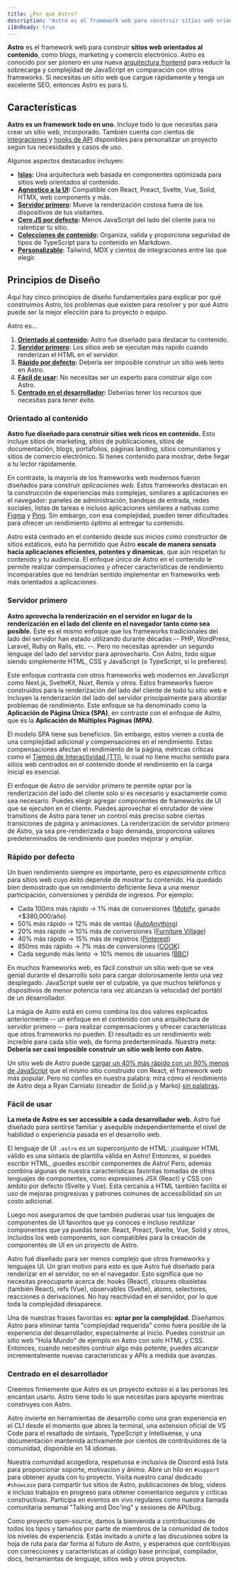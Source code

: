 ```yaml
---
title: ¿Por qué Astro?
description: "Astro es el framework web para construir sitios web orientados al contenido, como blogs, marketing y comercio electrónico. Descubre por qué Astro podría ser una buena opción para tu próximo sitio web."
i18nReady: true
---
```


**Astro** es el framework web para construir **sitios web orientados al contenido**, como blogs, marketing y comercio electrónico. Astro es conocido por ser pionero en una nueva [arquitectura frontend](/es/concepts/islands/) para reducir la sobrecarga y complejidad de JavaScript en comparación con otros frameworks. Si necesitas un sitio web que cargue rápidamente y tenga un excelente SEO, entonces Astro es para ti.

## Características

**Astro es un framework todo en uno.** Incluye todo lo que necesitas para crear un sitio web, incorporado. También cuenta con cientos de [integraciones](https://astro.build/integrations/) y [hooks de API](/es/reference/integrations-reference/) disponibles para personalizar un proyecto según tus necesidades y casos de uso.

Algunos aspectos destacados incluyen:

- **[Islas](/es/concepts/islands/):** Una arquitectura web basada en componentes optimizada para sitios web orientados al contenido.
- **[Agnostico a la UI](/es/guides/framework-components/):** Compatible con React, Preact, Svelte, Vue, Solid, HTMX, web components y más.
- **[Servidor primero](/es/guides/on-demand-rendering/):** Mueve la renderización costosa fuera de los dispositivos de tus visitantes.
- **[Cero JS por defecto](/es/basics/astro-components/):** Menos JavaScript del lado del cliente para no ralentizar tu sitio.
- **[Colecciones de contenido](/es/guides/content-collections/):** Organiza, valida y proporciona seguridad de tipos de TypeScript para tu contenido en Markdown.
- **[Personalizable](/es/guides/integrations-guide/):** Tailwind, MDX y cientos de integraciones entre las que elegir.

## Principios de Diseño


Aquí hay cinco principios de diseño fundamentales para explicar por qué construimos Astro, los problemas que existen para resolver y por qué Astro puede ser la mejor elección para tu proyecto o equipo.

Astro es...

1. **[Orientado al contenido](#orientado-al-contenido):** Astro fue diseñado para destacar tu contenido.
2. **[Servidor primero](#servidor-primero):** Los sitios web se ejecutan más rapido cuando renderizan el HTML en el servidor.
3. **[Rápido por defecto](#rápido-por-defecto):** Debería ser imposible construir un sitio web lento en Astro.
4. **[Fácil de usar](#fácil-de-usar):** No necesitas ser un experto para construir algo con Astro.
5. **[Centrado en el desarrollador](#centrado-en-el-desarrollador):** Deberías tener los recursos que necesitas para tener éxito.

### Orientado al contenido

**Astro fue diseñado para construir sitios web ricos en contenido.** Esto incluye sitios de marketing, sitios de publicaciones, sitios de documentación, blogs, portafolios, páginas landing, sitios comunitarios y sitios de comercio electrónico. Si tienes contenido para mostrar, debe llegar a tu lector rápidamente.

En contraste, la mayoría de los frameworks web modernos fueron diseñados para construir *aplicaciones web*. Estos frameworks destacan en la construcción de experiencias más complejas, similares a aplicaciones en el navegador: paneles de administración, bandejas de entrada, redes sociales, listas de tareas e incluso aplicaciones similares a nativas como [Figma](https://figma.com/) y [Ping](https://ping.gg/). Sin embargo, con esa complejidad, pueden tener dificultades para ofrecer un rendimiento óptimo al entregar tu contenido.

Astro está centrado en el contenido desde sus inicios como constructor de sitios estáticos, esto ha permitido que Astro **escale de manera sensata hacia aplicaciones eficientes, potentes y dinamicas**, que aún respetan tu contenido y tu audiencia. El enfoque único de Astro en el contenido le permite realizar compensaciones y ofrecer características de rendimiento incomparables que no tendrían sentido implementar en frameworks web más orientados a aplicaciones.

### Servidor primero

**Astro aprovecha la renderización en el servidor en lugar de la renderización en el lado del cliente en el navegador tanto como sea posible.** Este es el mismo enfoque que los frameworks tradicionales del lado del servidor han estado utilizando durante décadas -- PHP, WordPress, Laravel, Ruby on Rails, etc. --. Pero no necesitas aprender un segundo lenguaje del lado del servidor para aprovecharlo. Con Astro, todo sigue siendo simplemente HTML, CSS y JavaScript (o TypeScript, si lo prefieres).

Este enfoque contrasta con otros frameworks web modernos en JavaScript como Next.js, SvelteKit, Nuxt, Remix y otros. Estos frameworks fueron construidos para la renderización del lado del cliente de todo tu sitio web e incluyen la renderización del lado del servidor principalmente para abordar problemas de rendimiento. Este enfoque se ha denominado como la **Aplicación de Página Única (SPA)**, en contraste con el enfoque de Astro, que es la **Aplicación de Múltiples Páginas (MPA)**.

El modelo SPA tiene sus beneficios. Sin embargo, estos vienen a costa de una complejidad adicional y compensaciones en el rendimiento. Estas compensaciones afectan el rendimiento de la página, métricas críticas como el [Tiempo de Interactividad (TTI)](https://web.dev/interactive/), lo cual no tiene mucho sentido para sitios web centrados en el contenido donde el rendimiento en la carga inicial es esencial.

El enfoque de Astro de servidor primero te permite optar por la renderización del lado del cliente solo si es necesario y exactamente como sea necesario. Puedes elegir agregar componentes de frameworks de UI que se ejecuten en el cliente. Puedes aprovechar el enrutador de view transitions de Astro para tener un control más preciso sobre ciertas transiciones de página y animaciones. La renderización de servidor primero de Astro, ya sea pre-renderizada o bajo demanda, proporciona valores predeterminados de rendimiento que puedes mejorar y ampliar.

### Rápido por defecto

Un buen rendimiento siempre es importante, pero es *especialmente* crítico para sitios web cuyo éxito depende de mostrar tu contenido. Ha quedado bien demostrado que un rendimiento deficiente lleva a una menor participación, conversiones y pérdida de ingresos. Por ejemplo:

- Cada 100ms más rápido → 1% más de conversiones ([Mobify](https://web.dev/why-speed-matters/), ganado +$380,000/año)
- 50% más rápido → 12% más de ventas ([AutoAnything](https://www.digitalcommerce360.com/2010/08/19/web-accelerator-revs-conversion-and-sales-autoanything/))
- 20% más rápido → 10% más de conversiones ([Furniture Village](https://www.thinkwithgoogle.com/intl/en-gb/marketing-strategies/app-and-mobile/furniture-village-and-greenlight-slash-page-load-times-boosting-user-experience/))
- 40% más rápido → 15% más de registros ([Pinterest](https://medium.com/pinterest-engineering/driving-user-growth-with-performance-improvements-cfc50dafadd7))
- 850ms más rápido → 7% más de conversiones ([COOK](https://web.dev/why-speed-matters/))
- Cada segundo más lento → 10% menos de usuarios ([BBC](https://www.creativebloq.com/features/how-the-bbc-builds-websites-that-scale))

En muchos frameworks web, es fácil construir un sitio web que se vea genial durante el desarrollo solo para cargar dolorosamente lento una vez desplegado. JavaScript suele ser el culpable, ya que muchos teléfonos y dispositivos de menor potencia rara vez alcanzan la velocidad del portátil de un desarrollador.

La mágia de Astro está en como combina los dos valores explicados anteriormente -- un enfoque en el contenido con una arquitectura de servidor primero -- para realizar compensaciones y ofrecer características que otros frameworks no pueden. El resultado es un rendimiento web increíble para cada sitio web, de forma prederterminada. Nuestra meta: **Debería ser casi imposible construir un sitio web lento con Astro.**

Un sitio web de Astro puede [cargar un 40% más rápido con un 90% menos de JavaScript](https://twitter.com/t3dotgg/status/1437195415439360003) que el mismo sitio construido con React, el framework web más popular. Pero no confíes en nuestra palabra: mira cómo el rendimiento de Astro deja a Ryan Carniato (creador de Solid.js y Marko) [sin palabras](https://youtu.be/2ZEMb_H-LYE?t=8163).


### Fácil de usar

**La meta de Astro es ser accessible a cada desarrollador web.** Astro fué diseñado para sentirse familiar y asequible independientemente el nivel de habilidad o experiencia pasada en el desarrollo web. 

El lenguaje de UI `.astro` es un superconjunto de HTML: ¡cualquier HTML válido es una sintaxis de plantilla válida en Astro! Entonces, si puedes escribir HTML, ¡puedes escribir componentes de Astro! Pero, además combina algunas de nuestra características favoritas tomadas de otros lenguajes de componentes, como expresiones JSX (React) y CSS con ámbito por defecto (Svelte y Vue). Esta cercanía a HTML también facilita el uso de mejoras progresivas y patrones comunes de accessibilidad sin un costo adicional.

Luego nos aseguramos de que también pudieras usar tus lenguajes de componentes de UI favoritos que ya conoces e incluso reutilizar componentes que ya puedas tener. React, Preact, Svelte, Vue, Solid y otros, incluidos los web components, son compatibles para la creación de componentes de UI en un proyecto de Astro.

Astro fué diseñado para ser menos complejo que otros frameworks y lenguajes UI. Un gran motivo para esto es que Astro fué diseñado para renderizar en el servidor, no en el navegador. Esto significa que no necesitas preocuparte acerca de: hooks (React), closures obsoletas (también React), refs (Vue), observables (Svelte), atoms, selectores, reacciones o derivaciones. No hay reactividad en el servidor, por lo que toda la complejidad desaparece.

Una de nuestras frases favoritas es: **optar por la complejidad.** Diseñamos Astro para eliminar tanta "complejidad requerida" como fuera posible de la experiencia del desarrollador, especialmente al inicio. Puedes construir un sitio web "Hola Mundo" de ejemplo en Astro con solo HTML y CSS. Entonces, cuando necesites contruir algo más potente, puedes alcanzar incrementalmente nuevas características y APIs a medida que avanzas.

### Centrado en el desarrollador

Creemos firmemente que Astro es un proyecto exitoso si a las personas les encantan usarlo. Astro tiene todo lo que necesitas para apoyarte mientras construyes con Astro.

Astro invierte en herramientas de desarrollo como una gran experiencia en el CLI desde el momento que abres la terminal, una extension oficial de VS Code para el resaltado de sintaxis, TypeScript y Intellisense, y una documentación mantenida activamente por cientos de contribuidores de la comunidad, disponible en 14 idiomas.

Nuestra comunidad acogedora, respetuosa e inclusiva de Discord está lista para proporcionar soporte, motivacion y ánimo. Abre un hilo en `#support` para obtener ayuda con tu proyecto. Visita nuestro canal dedicado `#showcase` para compartir tus sitios de Astro, publicaciones de blog, videos e incluso trabajos en progreso para obtener comentarios seguros y críticas constructivas. Participa en eventos en vivo regulares como nuestra llamada comunitaria semanal "Talking and Doc'ing" y sesiones de API/bug.

Como proyecto open-source, damos la bienvenida a contribuciones de todos los tipos y tamaños por parte de miembros de la comunidad de todos los niveles de experiencia. Estás invitado a unirte a las discusiones sobre la hoja de ruta para dar forma al futuro de Astro, y esperamos que contribuyas con correcciones y características al código base principal, compilador, docs, herramientas de lenguaje, sitios web y otros proyectos.
